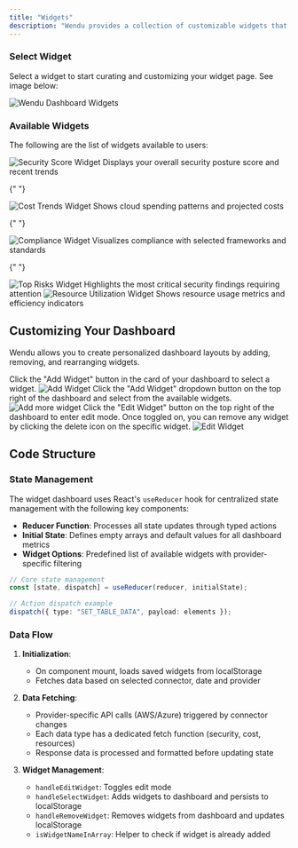 ```yaml
---
title: "Widgets"
description: "Wendu provides a collection of customizable widgets that help you visualize and interact with your cloud security data. These widgets is curated to create a personalized dashboard views tailored to your specific needs."
---
```


### Select Widget

Select a widget to start curating and customizing your widget page. See image below:

<Frame caption="Wendu Dashboard Widgets">
  <img src="/images/widget/widgets.png" alt="Wendu Dashboard Widgets" />
</Frame>

### Available Widgets

The following are the list of widgets available to users:

<CardGroup cols={2}>
  <Card title="Cost Exposure">
    <Frame>
      <img
        src="/images/widget/cost-exposure-widget.png"
        alt="Security Score Widget"
      />
    </Frame>
    Displays your overall security posture score and recent trends
  </Card>

{" "}

<Card title="External Exposure">
  <Frame>
    <img
      src="/images/widget/external-exposure-widget.png"
      alt="Cost Trends Widget"
    />
  </Frame>
  Shows cloud spending patterns and projected costs
</Card>

{" "}

<Card title="IAM Exposure">
  <Frame>
    <img src="/images/widget/iam-exposure-widget.png" alt="Compliance Widget" />
  </Frame>
  Visualizes compliance with selected frameworks and standards
</Card>

{" "}

<Card title="Well Architected Exposure">
  <Frame>
    <img
      src="/images/widget/well-architected-widget.png"
      alt="Top Risks Widget"
    />
  </Frame>
  Highlights the most critical security findings requiring attention
</Card>

  <Card title="Idle Resources Exposure">
    <Frame>
      <img
        src="/images/widget/idle-resources-widget.png"
        alt="Resource Utilization Widget"
      />
    </Frame>
    Shows resource usage metrics and efficiency indicators
  </Card>
</CardGroup>

## Customizing Your Dashboard

Wendu allows you to create personalized dashboard layouts by adding, removing, and rearranging widgets.

<Steps>
  <Step title="Widget Card">
    Click the "Add Widget" button in the card of your dashboard to
    select a widget.
    <Frame>
      <img
        src="/images/widget/add-widget.png"
        alt="Add Widget"
      />
    </Frame>
  </Step>

<Step title="Add More Widgets">
  Click the "Add Widget" dropdown button on the top right of the dashboard and
  select from the available widgets.
  <Frame>
    <img src="/images/widget/add-more-widget.png" alt="Add more widget" />
  </Frame>
</Step>

<Step title="Edit Widgets">
  Click the "Edit Widget" button on the top right of the dashboard to enter edit
  mode. Once toggled on, you can remove any widget by clicking the delete icon
  on the specific widget.
  <Frame>
      <img
        src="/images/widget/edit-widget.png"
        alt="Edit Widget"
      />
    </Frame>
</Step>
</Steps>

## Code Structure

### State Management

The widget dashboard uses React's `useReducer` hook for centralized state management with the following key components:

- **Reducer Function**: Processes all state updates through typed actions
- **Initial State**: Defines empty arrays and default values for all dashboard metrics
- **Widget Options**: Predefined list of available widgets with provider-specific filtering

```typescript
// Core state management
const [state, dispatch] = useReducer(reducer, initialState);

// Action dispatch example
dispatch({ type: "SET_TABLE_DATA", payload: elements });
```

### Data Flow

1. **Initialization**:

   - On component mount, loads saved widgets from localStorage
   - Fetches data based on selected connector, date and provider

2. **Data Fetching**:

   - Provider-specific API calls (AWS/Azure) triggered by connector changes
   - Each data type has a dedicated fetch function (security, cost, resources)
   - Response data is processed and formatted before updating state

3. **Widget Management**:
   - `handleEditWidget`: Toggles edit mode
   - `handleSelectWidget`: Adds widgets to dashboard and persists to localStorage
   - `handleRemoveWidget`: Removes widgets from dashboard and updates localStorage
   - `isWidgetNameInArray`: Helper to check if widget is already added
